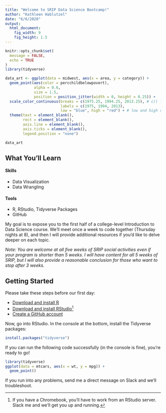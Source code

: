 ```yaml
---
title: "Welcome to SRIP Data Science Bootcamp!"
author: "Kathleen Hablutzel"
date: "6/6/2020"
output: 
  html_document:
    fig_width: 9
    fig_height: 1.5
---
```


```r
knitr::opts_chunk$set(
  message = FALSE,
  echo = TRUE
)
library(tidyverse)
```

```r
data_art <- ggplot(data = midwest, aes(x = area, y = category)) +
  geom_point(aes(color = percchildbelowpovert),
             alpha = 0.6,
             size = 1.5,
             position = position_jitter(width = 0, height = 0.25)) +
  scale_color_continuous(breaks = c(1975.25, 1994.25, 2013.25), # c() list of breaks
                         labels = c(1975, 1994, 2013),
                         low = "blue", high = "red") + # low and high colors
  theme(text = element_blank(),
        rect = element_blank(),
        axis.line = element_blank(),
        axis.ticks = element_blank(),
        legend.position = "none")

data_art
```

## What You'll Learn

#### Skills

- Data Visualization
- Data Wrangling

#### Tools
- R, RStudio, Tidyverse Packages
- GitHub

My goal is to expose you to the first half of a college-level Introduction to Data Science course. We'll meet once a week to code together (Thursday nights at 8), and then I will provide additional resources if you'd like to delve deeper on each topic.

*Note: You are welcome at all five weeks of SRIP social activities even if your program is shorter than 5 weeks. I will have content for all 5 weeks of SRIP, but I will also provide a reasonable conclusion for those who want to stop after 3 weeks.*

## Getting Started

Please take these steps before our first day:

- [Download and install R](https://cloud.r-project.org/)
- [Download and install RStudio](https://rstudio.com/products/rstudio/download/)[^chrome]
- [Create a GitHub account](https://github.com/)

Now, go into RStudio. In the console at the bottom, install the Tidyverse packages:

```r
install.packages("tidyverse")
```

If you can run the following code successfully (in the console is fine), you're ready to go!

```r
library(tidyverse)
ggplot(data = mtcars, aes(x = wt, y = mpg)) +
  geom_point()
```

If you run into any problems, send me a direct message on Slack and we'll troubleshoot.

[^chrome]: If you have a Chromebook, you'll have to work from an RStudio server. Slack me and we'll get you up and running.